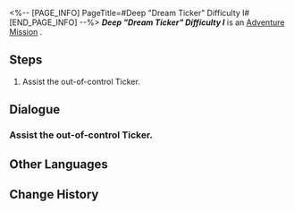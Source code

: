 <%-- [PAGE_INFO]
PageTitle=#Deep "Dream Ticker" Difficulty I#
[END_PAGE_INFO] --%>
{{Stub|Dialogue.}}
{{Mission Infobox
|id            = 8020208
|title         = 
|image         = <!--Mission Deep "Dream Ticker" Difficulty I.png-->
|type          = Adventure
|event_name    = 
|chapter       = 
|requirements  = 
|summary       = <!--official mission summary from Fate's Atlas-->
|characters    = Trailblazer
|startLocation = [[<!--starting world-->]] - [[<!--starting area-->]]
|world         = <!--starting world-->
|area          = <!--starting area-->
|prev          = 
|next          = 
|exp           = 
|credits       = 
|stellarJade   = 
|other         = 
}}
'''''Deep "Dream Ticker" Difficulty I''''' is an [[Adventure Mission]]<!--in [world]-->.

==Steps==
# Assist the out-of-control Ticker.

<!--
==Gameplay Notes==

--><!--
==Trial Character==

-->
==Dialogue==
{{Stub Dialogue}}
===Assist the out-of-control Ticker.===
{{Mission Description|type=adventure|location=<!--to be added-->|Many prison areas have been taken over by these strange Tickers. You have to find a way to fix them, so they don't interfere with the rebuilding of Dreamville.}}
{{Dialogue Start}}
:{{tx}}
{{Dialogue End}}

==Other Languages==
{{Other Languages
|en   = Deep "Dream Ticker" Difficulty I
|zhs  = 深层「梦境迷钟」难度I
|zht  = 深層「夢境迷鐘」難度I
|ja   = 深層夢境「夢境の迷い時計」難易度I
|ko   = 깊은 층 「꿈세계 시계」 난이도 I
|es   = Minutero onírico profundo, dificultad&nbsp;I
|fr   = Profondeurs&nbsp;: «&nbsp;Horloge des rêves&nbsp;» difficulté&nbsp;I
|ru   = Нижний мир: Ходики Мира грёз I
|th   = "นาฬิกาในห้วงฝัน" ชั้นลึก ระดับความยาก I
|vi   = "Đồng Hồ Mộng Mị" Tầng Sâu - Độ Khó I
|de   = Tief „Traumuhr“ Schwierigkeitsgrad I
|id   = "Jam Dunia Mimpi" yang Dalam: Tingkat Kesulitan I
|pt   = "Relógio Onírico" Profundo Dificuldade I
}}

==Change History==
{{Change History|2.0}}
